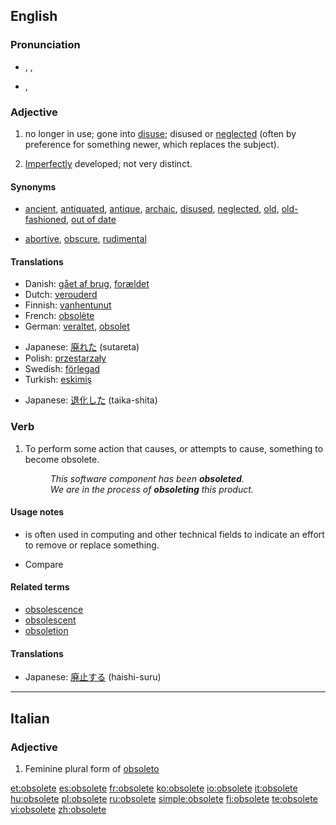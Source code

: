 ==English==

===Pronunciation===
* {{a|US}} {{enPR|äbʹsəlēt}}, {{IPA|/ˈɑbsəliːt/}}, {{SAMPA|/'Abs@li:t/}}
* {{a|UK}} {{IPA|/ˈɒbsəliːt/}}, {{SAMPA|/'Qbs@li:t/}}

===Adjective===
{{en-adj}}

# {{context|of words, equipment, etc.}} no longer in use; gone into [[disuse]]; disused or [[neglect]]ed (often by preference for something newer, which replaces the subject).
# {{biology}} [[imperfect|Imperfectly]] developed; not very distinct.

====Synonyms====
* {{sense|no longer in use}} [[ancient]], [[antiquated]], [[antique]], [[archaic]], [[disused]], [[neglected]], [[old]], [[old-fashioned]], [[out of date]]
* {{sense|in biology: imperfectly developed}} [[abortive]], [[obscure]], [[rudimental]]

====Translations====
{{trans-top|no longer in use}}
*Danish: [[gået af brug]], [[forældet]]
*Dutch: [[verouderd]]
*Finnish: [[vanhentunut]]
*French: [[obsolète]]
*German: [[veraltet]], [[obsolet]]
{{trans-mid}}
*Japanese: [[廃れた]] (sutareta)
*Polish: [[przestarzały]]
*Swedish: [[förlegad]]
*Turkish: [[eskimiş]]
{{trans-bottom}}

{{trans-top|in biology: imperfectly developed}}
{{trans-mid}}
*Japanese: [[退化した]] (taika-shita)
{{trans-bottom}}

===Verb===
{{en-verb|obsolet|ing}}

# {{nonstandard}} To perform some action that causes, or attempts to cause, something to become obsolete.
#:''This software component has been '''obsoleted'''.''
#:''We are in the process of '''obsoleting''' this product.''

====Usage notes====
* {{term|obsolete|To obsolete}} is often used in computing and other technical fields to indicate an effort to remove or replace something.
* Compare {{term|deprecated||no longer considered correct usage}}

====Related terms====
*[[obsolescence]]
*[[obsolescent]]
*[[obsoletion]]

====Translations====
{{trans-top|to perform some action that causes something to become obsolete}}
{{trans-mid}}
*Japanese: [[廃止する]] (haishi-suru)
{{trans-bottom}}

----

==Italian==

===Adjective===
{{infl|it|adjective form|g={{f|p}}|feminine plural form of|obsoleto}}

# Feminine plural form of [[obsoleto]]

[[et:obsolete]]
[[es:obsolete]]
[[fr:obsolete]]
[[ko:obsolete]]
[[io:obsolete]]
[[it:obsolete]]
[[hu:obsolete]]
[[pl:obsolete]]
[[ru:obsolete]]
[[simple:obsolete]]
[[fi:obsolete]]
[[te:obsolete]]
[[vi:obsolete]]
[[zh:obsolete]]